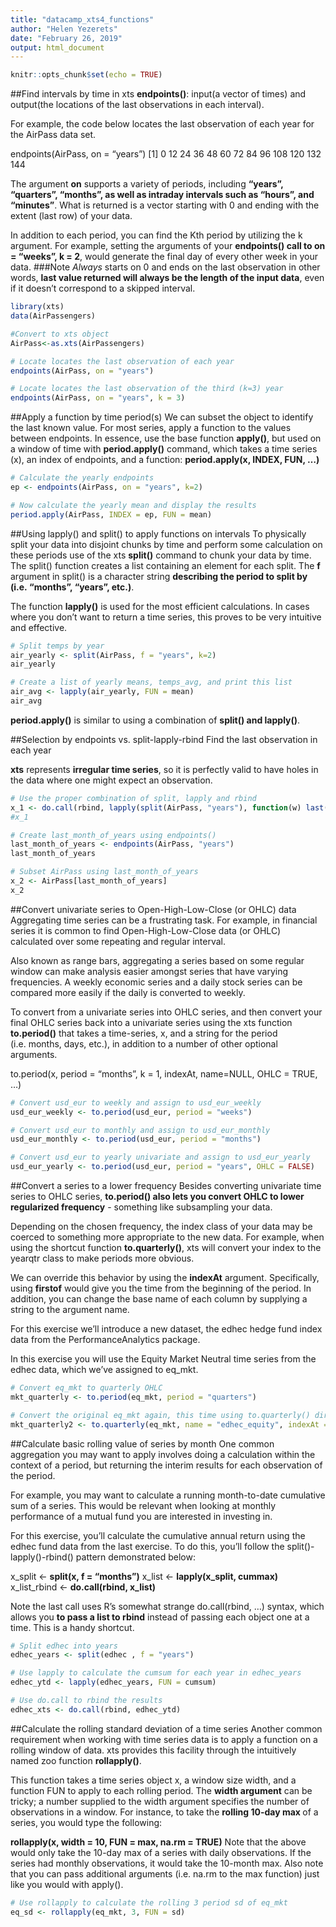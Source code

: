 ```yaml
---
title: "datacamp_xts4_functions"
author: "Helen Yezerets"
date: "February 26, 2019"
output: html_document
---
```


```r
knitr::opts_chunk$set(echo = TRUE)
```
##Find intervals by time in xts
**endpoints()**: input(a vector of times) and output(the locations of the last observations in each interval).

For example, the code below locates the last observation of each year for the AirPass data set.

endpoints(AirPass, on = "years")
[1] 0 12 24 36 48 60 72 84 96 108 120 132 144

The argument **on** supports a variety of periods, including **"years", "quarters", "months", as well as intraday intervals such as "hours", and "minutes"**. What is returned is a vector starting with 0 and ending with the extent (last row) of your data.

In addition to each period, you can find the Kth period by utilizing the k argument. For example, setting the arguments of your **endpoints() call to on = "weeks", k = 2**, would generate the final day of every other week in your data. 
###Note
*Always* starts on 0 and ends on the last observation
in other words, **last value returned will always be the length of the input data**, even if it doesn't correspond to a skipped interval.

```r
library(xts)
data(AirPassengers)

#Convert to xts object
AirPass<-as.xts(AirPassengers)

# Locate locates the last observation of each year 
endpoints(AirPass, on = "years")

# Locate locates the last observation of the third (k=3) year 
endpoints(AirPass, on = "years", k = 3)
```

##Apply a function by time period(s)
We can subset the object to identify the last known value. For most series, apply a function to the values between endpoints. In essence, use the base function **apply()**, but used on a window of time with **period.apply()** command, which takes a time series (x), an index of endpoints, and a function:
**period.apply(x, INDEX, FUN, ...)**

```r
# Calculate the yearly endpoints
ep <- endpoints(AirPass, on = "years", k=2)

# Now calculate the yearly mean and display the results
period.apply(AirPass, INDEX = ep, FUN = mean)

```
##Using lapply() and split() to apply functions on intervals
To physically split your data into disjoint chunks by time and perform some calculation on these periods use of the xts **split()** command to chunk your data by time. The split() function creates a list containing an element for each split. The **f** argument in split() is a character string **describing the period to split by (i.e. "months", "years", etc.)**.

The function **lapply()** is used for the most efficient calculations. In cases where you don't want to return a time series, this proves to be very intuitive and effective.

```r
# Split temps by year
air_yearly <- split(AirPass, f = "years", k=2)
air_yearly

# Create a list of yearly means, temps_avg, and print this list
air_avg <- lapply(air_yearly, FUN = mean)
air_avg
```
**period.apply()** is similar to using a combination of **split() and lapply()**.

##Selection by endpoints vs. split-lapply-rbind
Find the last observation in each year

**xts** represents **irregular time series**, so it is perfectly valid to have holes in the data where one might expect an observation.
```r
# Use the proper combination of split, lapply and rbind
x_1 <- do.call(rbind, lapply(split(AirPass, "years"), function(w) last(w, n = 1)))
#x_1
```

```r

# Create last_month_of_years using endpoints()
last_month_of_years <- endpoints(AirPass, "years")
last_month_of_years
```

```r
# Subset AirPass using last_month_of_years 
x_2 <- AirPass[last_month_of_years]
x_2
```

##Convert univariate series to Open-High-Low-Close (or OHLC) data
Aggregating time series can be a frustrating task. For example, in financial series it is common to find Open-High-Low-Close data (or OHLC) calculated over some repeating and regular interval.

Also known as range bars, aggregating a series based on some regular window can make analysis easier amongst series that have varying frequencies. A weekly economic series and a daily stock series can be compared more easily if the daily is converted to weekly.

To convert from a univariate series into OHLC series, and then convert your final OHLC series back into a univariate series using the xts function **to.period()** that takes a time-series, x, and a string for the period (i.e. months, days, etc.), in addition to a number of other optional arguments.

to.period(x,
          period = "months", 
          k = 1, 
          indexAt, 
          name=NULL,
          OHLC = TRUE,
          ...)

```r
# Convert usd_eur to weekly and assign to usd_eur_weekly
usd_eur_weekly <- to.period(usd_eur, period = "weeks")

# Convert usd_eur to monthly and assign to usd_eur_monthly
usd_eur_monthly <- to.period(usd_eur, period = "months")

# Convert usd_eur to yearly univariate and assign to usd_eur_yearly
usd_eur_yearly <- to.period(usd_eur, period = "years", OHLC = FALSE)

```

##Convert a series to a lower frequency
Besides converting univariate time series to OHLC series, **to.period() also lets you convert OHLC to lower regularized frequency** - something like subsampling your data.

Depending on the chosen frequency, the index class of your data may be coerced to something more appropriate to the new data. For example, when using the shortcut function **to.quarterly()**, xts will convert your index to the yearqtr class to make periods more obvious.

We can override this behavior by using the **indexAt** argument. Specifically, using **firstof** would give you the time from the beginning of the period. In addition, you can change the base name of each column by supplying a string to the argument name.

For this exercise we'll introduce a new dataset, the edhec hedge fund index data from the PerformanceAnalytics package.

In this exercise you will use the Equity Market Neutral time series from the edhec data, which we've assigned to eq_mkt.

```r
# Convert eq_mkt to quarterly OHLC
mkt_quarterly <- to.period(eq_mkt, period = "quarters")

# Convert the original eq_mkt again, this time using to.quarterly() directly. Change the base name of each OHLC column to edhec_equity and change the index to "firstof". Call this mkt_quarterly2.
mkt_quarterly2 <- to.quarterly(eq_mkt, name = "edhec_equity", indexAt = "firstof")
```

##Calculate basic rolling value of series by month
One common aggregation you may want to apply involves doing a calculation within the context of a period, but returning the interim results for each observation of the period.

For example, you may want to calculate a running month-to-date cumulative sum of a series. This would be relevant when looking at monthly performance of a mutual fund you are interested in investing in.

For this exercise, you'll calculate the cumulative annual return using the edhec fund data from the last exercise. To do this, you'll follow the split()-lapply()-rbind() pattern demonstrated below:

x_split <- **split(x, f = "months")**
x_list <- **lapply(x_split, cummax)**
x_list_rbind <- **do.call(rbind, x_list)**

Note the last call uses R's somewhat strange do.call(rbind, ...) syntax, which allows you **to pass a list to rbind** instead of passing each object one at a time. This is a handy shortcut.

```r
# Split edhec into years
edhec_years <- split(edhec , f = "years")

# Use lapply to calculate the cumsum for each year in edhec_years
edhec_ytd <- lapply(edhec_years, FUN = cumsum)

# Use do.call to rbind the results
edhec_xts <- do.call(rbind, edhec_ytd)

```
##Calculate the rolling standard deviation of a time series
Another common requirement when working with time series data is to apply a function on a rolling window of data. xts provides this facility through the intuitively named zoo function **rollapply()**.

This function takes a time series object x, a window size width, and a function FUN to apply to each rolling period. The **width argument** can be tricky; a number supplied to the width argument specifies the number of observations in a window. For instance, to take the **rolling 10-day max **of a series, you would type the following:

**rollapply(x, width = 10, FUN = max, na.rm = TRUE)**
Note that the above would only take the 10-day max of a series with daily observations. If the series had monthly observations, it would take the 10-month max. Also note that you can pass additional arguments (i.e. na.rm to the max function) just like you would with apply().
```r
# Use rollapply to calculate the rolling 3 period sd of eq_mkt
eq_sd <- rollapply(eq_mkt, 3, FUN = sd)

```


